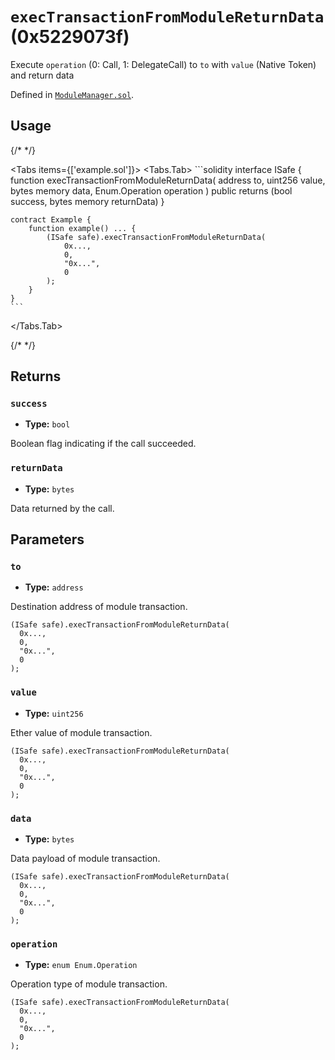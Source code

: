 



# `execTransactionFromModuleReturnData` (0x5229073f)



Execute `operation` (0: Call, 1: DelegateCall) to `to` with `value` (Native Token) and return data




Defined in [`ModuleManager.sol`](https://github.com/safe-global/safe-smart-account/tree/v1.4.1/contracts/base/ModuleManager.sol#L104).


## Usage

{/* <!-- vale off --> */}

<Tabs items={['example.sol']}>
  <Tabs.Tab>
    ```solidity
    interface ISafe {
        function execTransactionFromModuleReturnData(
            address to,
            uint256 value,
            bytes memory data,
            Enum.Operation operation
        ) public returns (bool success, bytes memory returnData)
    }

    contract Example {
        function example() ... {
            (ISafe safe).execTransactionFromModuleReturnData(
                0x...,
                0,
                "0x...",
                0
            );
        }
    }
    ```
  </Tabs.Tab>
</Tabs>

{/* <!-- vale on --> */}

## Returns

### `success`

  - **Type:** `bool`

  Boolean flag indicating if the call succeeded.


### `returnData`

  - **Type:** `bytes`

  Data returned by the call.




## Parameters

### `to`

  - **Type:** `address`

  Destination address of module transaction.

  ```solidity focus=2
  (ISafe safe).execTransactionFromModuleReturnData(
    0x...,
    0,
    "0x...",
    0
  );
  ```


### `value`

  - **Type:** `uint256`

  Ether value of module transaction.

  ```solidity focus=3
  (ISafe safe).execTransactionFromModuleReturnData(
    0x...,
    0,
    "0x...",
    0
  );
  ```


### `data`

  - **Type:** `bytes`

  Data payload of module transaction.

  ```solidity focus=4
  (ISafe safe).execTransactionFromModuleReturnData(
    0x...,
    0,
    "0x...",
    0
  );
  ```


### `operation`

  - **Type:** `enum Enum.Operation`

  Operation type of module transaction.

  ```solidity focus=5
  (ISafe safe).execTransactionFromModuleReturnData(
    0x...,
    0,
    "0x...",
    0
  );
  ```





